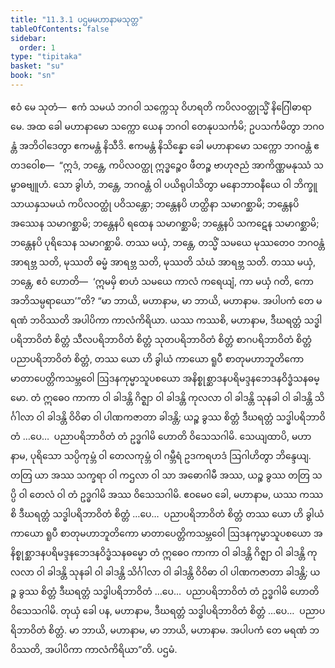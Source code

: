 ```yaml
---
title: "11.3.1 ပဌမမဟာနာမသုတ္တ"
tableOfContents: false
sidebar:
  order: 1
type: "tipitaka"
basket: "su"
book: "sn"
---
```



<DynamicBreadcrumb />

<Division number="1017" book="sn" e="ch" v="18" p="432">

<Paragraph number="1903" book="sn">
ဧဝံ မေ သုတံ—  ဧကံ သမယံ ဘဂဝါ သက္ကေသု ဝိဟရတိ ကပိလဝတ္ထုသ္မိံ နိဂြေါဓာရာမေ. အထ ခေါ မဟာနာမော သက္ကော ယေန ဘဂဝါ တေနုပသင်္ကမိ; ဥပသင်္ကမိတွာ ဘဂဝန္တံ အဘိဝါဒေတွာ ဧကမန္တံ နိသီဒိ. ဧကမန္တံ နိသိန္နော ခေါ မဟာနာမော သက္ကော ဘဂဝန္တံ ဧတဒဝေါစ—  “ဣဒံ, ဘန္တေ, ကပိလဝတ္ထု ဣဒ္ဓဉ္စေဝ ဖီတဉ္စ ဗာဟုဇညံ အာကိဏ္ဏမနုဿံ သမ္ဗာဓဗျူဟံ. သော ခွါဟံ, ဘန္တေ, ဘဂဝန္တံ ဝါ ပယိရုပါသိတွာ မနောဘာဝနီယေ ဝါ ဘိက္ခူ သာယနှသမယံ ကပိလဝတ္ထုံ ပဝိသန္တော; ဘန္တေနပိ ဟတ္ထိနာ သမာဂစ္ဆာမိ; ဘန္တေနပိ အဿေန သမာဂစ္ဆာမိ; ဘန္တေနပိ ရထေန သမာဂစ္ဆာမိ; ဘန္တေနပိ သကဋေန သမာဂစ္ဆာမိ; ဘန္တေနပိ ပုရိသေန သမာဂစ္ဆာမိ. တဿ မယှံ, ဘန္တေ, တသ္မိံ သမယေ မုဿတေဝ ဘဂဝန္တံ အာရဗ္ဘ သတိ, မုဿတိ ဓမ္မံ အာရဗ္ဘ သတိ, မုဿတိ သံဃံ အာရဗ္ဘ သတိ. တဿ မယှံ, ဘန္တေ, ဧဝံ ဟောတိ—  ‘ဣမမှိ စာဟံ သမယေ ကာလံ ကရေယျံ, ကာ မယှံ ဂတိ, ကော အဘိသမ္ပရာယော’”တိ?
</Paragraph>

<Paragraph number="1904" book="sn">
“မာ ဘာယိ, မဟာနာမ, မာ ဘာယိ, မဟာနာမ. အပါပကံ တေ မရဏံ ဘဝိဿတိ အပါပိကာ ကာလံကိရိယာ. ယဿ ကဿစိ, မဟာနာမ, ဒီဃရတ္တံ သဒ္ဓါပရိဘာဝိတံ စိတ္တံ သီလပရိဘာဝိတံ စိတ္တံ သုတပရိဘာဝိတံ စိတ္တံ စာဂပရိဘာဝိတံ စိတ္တံ ပညာပရိဘာဝိတံ စိတ္တံ, တဿ ယော ဟိ ခွါယံ ကာယော ရူပီ စာတုမဟာဘူတိကော မာတာပေတ္တိကသမ္ဘဝေါ ဩဒနကုမ္မာသူပစယော အနိစ္စုစ္ဆာဒနပရိမဒ္ဒနဘေဒနဝိဒ္ဓံသနဓမ္မော. တံ ဣဓေဝ ကာကာ ဝါ ခါဒန္တိ ဂိဇ္ဈာ ဝါ ခါဒန္တိ ကုလလာ ဝါ ခါဒန္တိ သုနခါ ဝါ ခါဒန္တိ သိင်္ဂါလာ ဝါ ခါဒန္တိ ဝိဝိဓာ ဝါ ပါဏကဇာတာ ခါဒန္တိ; ယဉ္စ ခွဿ စိတ္တံ ဒီဃရတ္တံ သဒ္ဓါပရိဘာဝိတံ …ပေ…  ပညာပရိဘာဝိတံ တံ ဥဒ္ဓဂါမိ ဟောတိ ဝိသေသဂါမိ.
</Paragraph>

<Paragraph number="1905" book="sn">
သေယျထာပိ, မဟာနာမ, ပုရိသော သပ္ပိကုမ္ဘံ ဝါ တေလကုမ္ဘံ ဝါ ဂမ္ဘီရံ ဥဒကရဟဒံ ဩဂါဟိတွာ ဘိန္ဒေယျ. တတြ ယာ အဿ သက္ခရာ ဝါ ကဌလာ ဝါ သာ အဓောဂါမီ အဿ, ယဉ္စ ခွဿ တတြ သပ္ပိ ဝါ တေလံ ဝါ တံ ဥဒ္ဓဂါမိ အဿ ဝိသေသဂါမိ. ဧဝမေဝ ခေါ, မဟာနာမ, ယဿ ကဿစိ ဒီဃရတ္တံ သဒ္ဓါပရိဘာဝိတံ စိတ္တံ …ပေ…  ပညာပရိဘာဝိတံ စိတ္တံ တဿ ယော ဟိ ခွါယံ ကာယော ရူပီ စာတုမဟာဘူတိကော မာတာပေတ္တိကသမ္ဘဝေါ ဩဒနကုမ္မာသူပစယော အနိစ္စုစ္ဆာဒနပရိမဒ္ဒနဘေဒနဝိဒ္ဓံသနဓမ္မော တံ ဣဓေဝ ကာကာ ဝါ ခါဒန္တိ ဂိဇ္ဈာ ဝါ ခါဒန္တိ ကုလလာ ဝါ ခါဒန္တိ သုနခါ ဝါ ခါဒန္တိ သိင်္ဂါလာ ဝါ ခါဒန္တိ ဝိဝိဓာ ဝါ ပါဏကဇာတာ ခါဒန္တိ; ယဉ္စ ခွဿ စိတ္တံ ဒီဃရတ္တံ သဒ္ဓါပရိဘာဝိတံ …ပေ…  ပညာပရိဘာဝိတံ တံ ဥဒ္ဓဂါမိ ဟောတိ ဝိသေသဂါမိ. တုယှံ ခေါ ပန, မဟာနာမ, ဒီဃရတ္တံ သဒ္ဓါပရိဘာဝိတံ စိတ္တံ …ပေ…  ပညာပရိဘာဝိတံ စိတ္တံ. မာ ဘာယိ, မဟာနာမ, မာ ဘာယိ, မဟာနာမ. အပါပကံ တေ မရဏံ ဘဝိဿတိ, အပါပိကာ ကာလံကိရိယာ”တိ.

</Paragraph>
</Division>

<Paragraph number="1906" type="center" book="sn">
ပဌမံ.
</Paragraph>